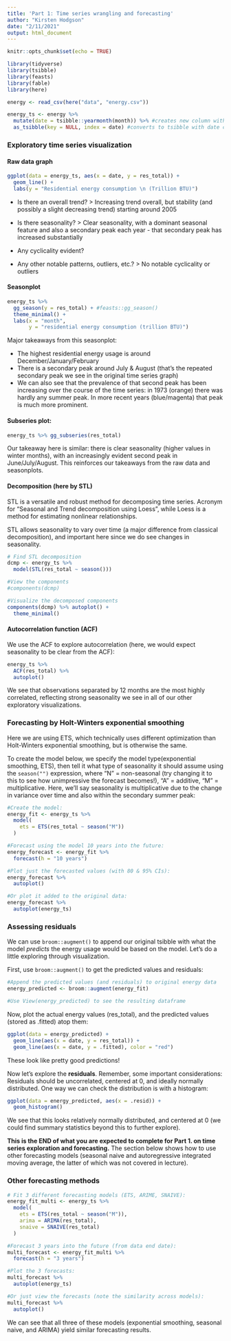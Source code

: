 ```yaml
---
title: 'Part 1: Time series wrangling and forecasting'
author: "Kirsten Hodgson"
date: "2/11/2021"
output: html_document
---
```


```r
knitr::opts_chunk$set(echo = TRUE)

library(tidyverse)
library(tsibble)
library(feasts)
library(fable)
library(here)
```

```r
energy <- read_csv(here("data", "energy.csv"))

energy_ts <- energy %>% 
  mutate(date = tsibble::yearmonth(month)) %>% #creates new column with date in time series class
  as_tsibble(key = NULL, index = date) #converts to tsibble with date column as the time index
```

### Exploratory time series visualization
#### Raw data graph

```r
ggplot(data = energy_ts, aes(x = date, y = res_total)) +
  geom_line() +
  labs(y = "Residential energy consumption \n (Trillion BTU)")
```
- Is there an overall trend?
> Increasing trend overall, but stability (and possibly a slight decreasing trend) starting around 2005

- Is there seasonality?
> Clear seasonality, with a dominant seasonal feature and also a secondary peak each year - that secondary peak has increased substantially

- Any cyclicality evident?
- Any other notable patterns, outliers, etc.?
> No notable cyclicality or outliers

#### Seasonplot

```r
energy_ts %>% 
  gg_season(y = res_total) + #feasts::gg_season()
  theme_minimal() +
  labs(x = "month",
       y = "residential energy consumption (trillion BTU)")
```

Major takeaways from this seasonplot:

- The highest residential energy usage is around December/January/February
- There is a secondary peak around July & August (that's the repeated secondary peak we see in the original time series graph)
- We can also see that the prevalence of that second peak has been increasing over the course of the time series: in 1973 (orange) there was hardly any summer peak. In more recent years (blue/magenta) that peak is much more prominent.

#### Subseries plot:

```r
energy_ts %>% gg_subseries(res_total)
```

Our takeaway here is similar: there is clear seasonality (higher values in winter months), with an increasingly evident second peak in June/July/August. This reinforces our takeaways from the raw data and seasonplots.

#### Decomposition (here by STL)

STL is a versatile and robust method for decomposing time series. Acronym for "Seasonal and Trend decomposition using Loess", while Loess is a method for estimating nonlinear relationships.

STL allows seasonality to vary over time (a major difference from classical decomposition), and important here since we do see changes in seasonality.

```r
# Find STL decomposition
dcmp <- energy_ts %>% 
  model(STL(res_total ~ season()))

#View the components
#components(dcmp)

#Visualize the decomposed components
components(dcmp) %>% autoplot() +
  theme_minimal()
```

#### Autocorrelation function (ACF)

We use the ACF to explore autocorrelation (here, we would expect seasonality to be clear from the ACF):

```r
energy_ts %>% 
  ACF(res_total) %>% 
  autoplot()
```

We see that observations separated by 12 months are the most highly correlated, reflecting strong seasonality we see in all of our other exploratory visualizations.

### Forecasting by Holt-Winters exponential smoothing

Here we are using ETS, which technically uses different optimization than Holt-Winters exponential smoothing, but is otherwise the same.

To create the model below, we specify the model type(exponential smoothing, ETS), then tell it what type of seasonality it should assume using the `season("")` expression, where "N" = non-seasonal (try changing it to this to see how unimpressive the forecast becomes!), "A" = additive, "M" = multiplicative. Here, we'll say seasonality is multiplicative due to the change in variance over time and also within the secondary summer peak:

```r
#Create the model:
energy_fit <- energy_ts %>% 
  model(
    ets = ETS(res_total ~ season("M"))
  )

#Forecast using the model 10 years into the future:
energy_forecast <- energy_fit %>% 
  forecast(h = "10 years")

#Plot just the forecasted values (with 80 & 95% CIs):
energy_forecast %>% 
  autoplot()
```

```r
#Or plot it added to the original data:
energy_forecast %>% 
  autoplot(energy_ts)
```

### Assessing residuals

We can use `broom::augment()` to append our original tsibble with what the model *predicts* the energy usage would be based on the model. Let's do a little exploring through visualization.

First, use `broom::augment()` to get the predicted values and residuals:
```r
#Append the predicted values (and residuals) to original energy data
energy_predicted <- broom::augment(energy_fit)

#Use View(energy_predicted) to see the resulting dataframe
```

Now, plot the actual energy values (res_total), and the predicted values (stored as .fitted) atop them:
```r
ggplot(data = energy_predicted) +
  geom_line(aes(x = date, y = res_total)) +
  geom_line(aes(x = date, y = .fitted), color = "red")
```

These look like pretty good predictions!

Now let's explore the **residuals**. Remember, some important considerations: Residuals should be uncorrelated, centered at 0, and ideally normally distributed. One way we can check the distribution is with a histogram:
```r
ggplot(data = energy_predicted, aes(x = .resid)) +
  geom_histogram()
```

We see that this looks relatively normally distributed, and centered at 0 (we could find summary statistics beyond this to further explore).

**This is the END of what you are expected to complete for Part 1. on time series exploration and forecasting.** The section below shows how to use other forecasting models (seasonal naive and autoregressive integrated moving average, the latter of which was not covered in lecture).

### Other forecasting methods

```r
# Fit 3 different forecasting models (ETS, ARIME, SNAIVE):
energy_fit_multi <- energy_ts %>% 
  model(
    ets = ETS(res_total ~ season("M")),
    arima = ARIMA(res_total),
    snaive = SNAIVE(res_total)
  )

#Forecast 3 years into the future (from data end date):
multi_forecast <- energy_fit_multi %>% 
  forecast(h = "3 years")

#Plot the 3 forecasts:
multi_forecast %>% 
  autoplot(energy_ts)
```

```r
#Or just view the forecasts (note the similarity across models):
multi_forecast %>% 
  autoplot()
```

We can see that all three of these models (exponential smoothing, seasonal naive, and ARIMA) yield similar forecasting results.